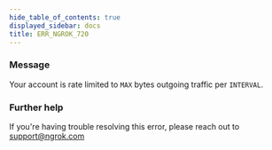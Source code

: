 ```yaml
---
hide_table_of_contents: true
displayed_sidebar: docs
title: ERR_NGROK_720
---
```




### Message

Your account is rate limited to `MAX` bytes outgoing traffic per `INTERVAL`.

<ErrorDetails error="err_ngrok_720" />

### Further help

If you're having trouble resolving this error, please reach out to [support@ngrok.com](mailto:support@ngrok.com?subject=Help%20with%20ERR_NGROK_720)

